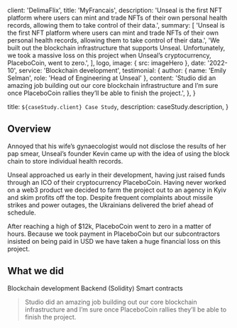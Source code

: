 
  client: 'DelimaFlix',
  title: 'MyFrancais',
  description:
    'Unseal is the first NFT platform where users can mint and trade NFTs of their own personal health records, allowing them to take control of their data.',
  summary: [
    'Unseal is the first NFT platform where users can mint and trade NFTs of their own personal health records, allowing them to take control of their data.',
    'We built out the blockchain infrastructure that supports Unseal. Unfortunately, we took a massive loss on this project when Unseal’s cryptocurrency, PlaceboCoin, went to zero.',
  ],
  logo,
  image: { src: imageHero },
  date: '2022-10',
  service: 'Blockchain development',
  testimonial: {
    author: { name: 'Emily Selman', role: 'Head of Engineering at Unseal' },
    content:
      'Studio did an amazing job building out our core blockchain infrastructure and I’m sure once PlaceboCoin rallies they’ll be able to finish the project.',
  },
}

  title: `${caseStudy.client} Case Study`,
  description: caseStudy.description,
}

## Overview

Annoyed that his wife’s gynaecologist would not disclose the results of her pap smear, Unseal’s founder Kevin came up with the idea of using the block chain to store individual health records.

Unseal approached us early in their development, having just raised funds through an ICO of their cryptocurrency PlaceboCoin. Having never worked on a web3 product we decided to farm the project out to an agency in Kyiv and skim profits off the top. Despite frequent complaints about missile strikes and power outages, the Ukrainians delivered the brief ahead of schedule.

After reaching a high of $12k, PlaceboCoin went to zero in a matter of hours. Because we took payment in PlaceboCoin but our subcontractors insisted on being paid in USD we have taken a huge financial loss on this project.

## What we did

<TagList>
  <TagListItem>Blockchain development</TagListItem>
  <TagListItem>Backend (Solidity)</TagListItem>
  <TagListItem>Smart contracts</TagListItem>
</TagList>

<Blockquote
  author={{ name: 'Emily Selman', role: 'Head of Engineering at Unseal' }}
  image={{ src: imageEmilySelman }}
>
  Studio did an amazing job building out our core blockchain infrastructure and
  I’m sure once PlaceboCoin rallies they’ll be able to finish the project.
</Blockquote>

<StatList>
  <StatListItem value="34%" label="Fewer transactions" />
  <StatListItem value="10%" label="Slower transactions" />
  <StatListItem value="1000ms" label="Transaction latency" />
  <StatListItem value="3" label="Active nodes" />
</StatList>
